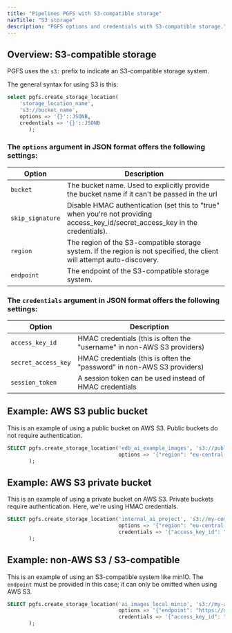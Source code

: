 ```yaml
---
title: "Pipelines PGFS with S3-compatible storage"
navTitle: "S3 storage"
description: "PGFS options and credentials with S3-compatible storage."
---
```



## Overview: S3-compatible storage
PGFS uses the `s3:` prefix to indicate an S3-compatible storage system.

The general syntax for using S3 is this:
```sql
select pgfs.create_storage_location(
    'storage_location_name',
    's3://bucket_name',
    options => '{}'::JSONB,
    credentials => '{}'::JSONB
       );
```

### The `options` argument in JSON format offers the following settings:
| Option           | Description                                                                                                                    |
|------------------|--------------------------------------------------------------------------------------------------------------------------------|
| `bucket`         | The bucket name. Used to explicitly provide the bucket name if it can't be passed in the url                                   |
| `skip_signature` | Disable HMAC authentication (set this to "true" when you're not providing access_key_id/secret_access_key in the credentials). |
| `region`         | The region of the S3-compatible storage system. If the region is not specified, the client will attempt auto-discovery.        |
| `endpoint`       | The endpoint of the S3-compatible storage system.                                                                              |

### The `credentials` argument in JSON format offers the following settings:
| Option              | Description                                                             |
|---------------------|-------------------------------------------------------------------------|
| `access_key_id`     | HMAC credentials (this is often the "username" in non-AWS S3 providers) |
| `secret_access_key` | HMAC credentials (this is often the "password" in non-AWS S3 providers) |
| `session_token`     | A session token can be used instead of HMAC credentials                 |


## Example: AWS S3 public bucket
This is an example of using a public bucket on AWS S3. Public buckets do not require authentication.

```sql
SELECT pgfs.create_storage_location('edb_ai_example_images', 's3://public-ai-team',
                                    options => '{"region": "eu-central-1", "skip_signature": "true"}'
       );
```

## Example: AWS S3 private bucket
This is an example of using a private bucket on AWS S3. Private buckets require authentication. Here, we're using HMAC credentials.

```sql
SELECT pgfs.create_storage_location('internal_ai_project', 's3://my-company-ai-images',
                                    options => '{"region": "eu-central-1"}',
                                    credentials => '{"access_key_id": "secret", "secret_access_key":"secret!"}'
       );
```

## Example: non-AWS S3 / S3-compatible
This is an example of using an S3-compatible system like minIO. The `endpoint` must be provided in this case; it can only be omitted when using AWS S3.

```sql
SELECT pgfs.create_storage_location('ai_images_local_minio', 's3://my-ai-images',
                                    options => '{"endpoint": "https://minio-api.apps.local"}',
                                    credentials => '{"access_key_id": "my_username", "secret_access_key":"my_password"}'
       );
```


